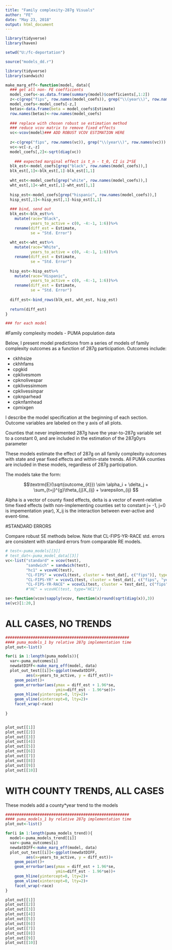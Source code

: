 ```yaml
---
title: "Family complexity-287g Visuals"
author: "FE"
date: "May 23, 2018"
output: html_document
---
```


```r
library(tidyverse)
library(haven)

setwd("U:/fc-deportation")

source("models_dd.r")
```

```r
library(tidyverse)
library(sandwich)

make_marg_eff<-function(model, data){
  ### get all non- FE coefficients
  model_coefs<-as.data.frame(summary(model)$coefficients[,1:2])
  z<-c(grep("fips", row.names(model_coefs)), grep("\\(year\\)", row.names(model_coefs)))
  model_coefs<-model_coefs[-z,]
  betas<-data.frame(beta = model_coefs$Estimate)
  row.names(betas)<-row.names(model_coefs)
  
  ### replace with chosen robust se estimation method
  ### reduce vcov matrix to remove fixed effects
  vc<-vcov(model)### ADD ROBUST VCOV ESTIMATION HERE
  
  z<-c(grep("fips", row.names(vc)), grep("\\(year\\)", row.names(vc)))
  vc<-vc[-z,-z]
  model_coefs[,2]<-sqrt(diag(vc))
  
    ### expected marginal effect is t_n - t_0, CI is 2*SE  
  blk_est<-model_coefs[grep("black", row.names(model_coefs)),]
  blk_est[,1]<-blk_est[,1]-blk_est[1,1]
  
  wht_est<-model_coefs[grep("white", row.names(model_coefs)),]
  wht_est[,1]<-wht_est[,1]-wht_est[1,1]
  
  hisp_est<-model_coefs[grep("hispanic", row.names(model_coefs)),]
  hisp_est[,1]<-hisp_est[,1]-hisp_est[1,1]
  
  ### bind, send out
  blk_est<-blk_est%>%
    mutate(race="Black",
           years_to_active = c(0, -4:-1, 1:6))%>%
    rename(diff_est = Estimate,
           se = "Std. Error")
  
  wht_est<-wht_est%>%
    mutate(race="White",
           years_to_active = c(0, -4:-1, 1:6))%>%
    rename(diff_est = Estimate,
           se = "Std. Error")
  
  hisp_est<-hisp_est%>%
    mutate(race="Hispanic",
           years_to_active = c(0, -4:-1, 1:6))%>%
    rename(diff_est = Estimate,
           se = "Std. Error")
  
  diff_est<-bind_rows(blk_est, wht_est, hisp_est)
  
  return(diff_est)
}

### for each model

```

#Family complexity models - PUMA population data

Below, I present model predictions from a series of models of family complexity outcomes as a function of 287g participation. Outcomes include:

- ckhhsize
- ckhhfams
- cpgkid         
- cpklivesmom    
- cpknolivespar  
- cpklivessinmom
- cpklivessinpar 
- cpknparhead    
- cpknfamhead    
- cpmixgen   

I describe the model specification at the beginning of each section. Outcome variables are labeled on the y axis of all plots. 

Counties that never implemented 287g have the year-to-287g variable set to a constant 0, and are included in the estimation of the 287g0yrs parameter

These models estimate the effect of 287g on all family complexity outcomes with state and year fixed effects and within-state trends. All PUMA counties are included in these models, regardless of 287g participation. 

The models take the form:

$$\textrm{E}(\sqrt{outcome_{it}}) \sim \alpha_i + \delta_j + \sum_{t=j}^{g}\theta_{j}X_{ij} + \varepsilon_{ij} $$

Alpha is a vector of county fixed effects, delta is a vector of event-relative time fixed effects (with non-implementing counties set to constant j= -1, j=0 is impementation year), X_ij is the interaction between ever-active and event-time.

#STANDARD ERRORS

Compare robust SE methods below. Note that CL-FIPS-YR-RACE std. errors are consistent with standard errors from comparable RE models.

```r
# test<-puma_models[[3]]
# test_dat<-puma_model_data[[3]]
vc<-list("standard" = vcov(test),
         "sandwich" = sandwich(test),
         "hc1" = vcovHC(test),
         "CL-FIPS" = vcovCL(test, cluster = test_dat[, c("fips")], type = "HC1", fix=TRUE),
         "CL-FIPS-YR" = vcovCL(test, cluster = test_dat[, c("fips", "year")], type = "HC1", fix=TRUE),
         "CL-FIPS-YR-RACE" = vcovCL(test, cluster = test_dat[, c("fips", "year", "race")], type = "HC1", fix=TRUE))
         #"HC" = vcovHC(test, type="HC1"))

se<-function(vcov)sapply(vcov, function(x)round(sqrt(diag(x)),3))
se(vc)[1:20,]

```

# ALL CASES, NO TRENDS
```r

######################################################
#### puma_models_1 by relative 287g implementation time
plot_out<-list()

for(i in 1:length(puma_models)){
  var<-puma_outcomes[i]
  newdatDIFF<-make_marg_eff(model, data)
  plot_out_test[[i]]<-ggplot(newdatDIFF,
         aes(x=years_to_active, y = diff_est))+
    geom_point()+
    geom_errorbar(aes(ymax = diff_est + 1.96*se, 
                      ymin=diff_est - 1.96*se))+
    geom_hline(yintercept=0, lty=2)+
    geom_vline(xintercept=0, lty=2)+
    facet_wrap(~race)
  
}


plot_out[[1]]
plot_out[[2]]
plot_out[[3]]
plot_out[[4]]
plot_out[[5]]
plot_out[[6]]
plot_out[[7]]
plot_out[[8]]
plot_out[[9]]
plot_out[[10]]

```

# WITH COUNTY TRENDS, ALL CASES

These models add a county*year trend to the models

```r

######################################################
#### puma_models_1 by relative 287g implementation time
plot_out<-list()

for(i in 1:length(puma_models_trend)){
  model<-puma_models_trend[[i]]
  var<-puma_outcomes[i]
  newdatDIFF<-make_marg_eff(model, data)
  plot_out_test[[i]]<-ggplot(newdatDIFF,
         aes(x=years_to_active, y = diff_est))+
    geom_point()+
    geom_errorbar(aes(ymax = diff_est + 1.96*se, 
                      ymin=diff_est - 1.96*se))+
    geom_hline(yintercept=0, lty=2)+
    geom_vline(xintercept=0, lty=2)+
    facet_wrap(~race)
}

plot_out[[1]]
plot_out[[2]]
plot_out[[3]]
plot_out[[4]]
plot_out[[5]]
plot_out[[6]]
plot_out[[7]]
plot_out[[8]]
plot_out[[9]]
plot_out[[10]]

```
